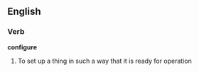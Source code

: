 ==English==
===Verb===
'''configure'''
# To set up a thing in such a way that it is ready for operation